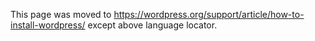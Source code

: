 {{Languages|
{{en|Installing WordPress}}
{{es|Instalando_Wordpress}}
{{de|WordPress installieren}}
{{bn|ওয়ার্ডপ্রেস ইন্সটল করা}}
{{fr|Installer WordPress}}
{{it|Installare WordPress}}
{{nl|WordPress installeren}}
{{ja|WordPress のインストール}}
{{ko|Installing WordPress}}
{{pt|Instalação do WordPress}}
{{pt-br|Instalando o WordPress}}
{{ru|Установка WordPress}}
{{sk|Inštalácia WordPress}}
{{sr|Инсталација Вордпреса}}
{{th|Installing WordPress}}
{{zh-cn|安装 WordPress}}
{{zh-tw|安裝WordPress}}
}}

This page was moved to https://wordpress.org/support/article/how-to-install-wordpress/ except above language locator.
<!--

__TOC__

WordPress is well-known for its ease of installation. Under most circumstances, installing WordPress is a very simple process and takes less than five minutes to complete. Many web hosts now offer tools (e.g. Fantastico) to automatically install WordPress for you. However, if you wish to install WordPress yourself, the following guide will help. Now with Automatic Upgrade, [[Upgrading WordPress|upgrading]] is even easier.

The following installation guide will help you, whether you go for the ''Famous 5 Minute Installation'', or require the more detailed installation guide.

* [[#Things to Know Before Installing WordPress|Things to Know Before You Begin Installing WordPress]]
* [[#Famous 5-Minute Installation|The Famous 5-Minute Installation]]
* [[#Detailed Instructions|Detailed Installation Instructions]]
* [[#Common_Installation_Problems|Common Installation Problems]]
* [[#Automated Installation|Automated Installation]]
* [[WordPress in Your Language]]
* [[Installing WordPress in Your Language]]
* [[#Installing_Multiple_Blogs|How to Install Multiple Blogs]]
* [[#Installing_WordPress_on_your_own_Computer|How to Install on Your Own Computer]]
* [[#Easy 5 Minute WordPress Installation on Windows|Easy 5 Minute WordPress Installation on Windows]]
* [[#Installing_WordPress_at_AWS|How to Install with Amazon's Web Services (AWS) ]]
* [[#Installing_WordPress_at_DigitalOcean|How to Install at Digital Ocean on Ubuntu 14.04 LTS ]]
* [[#Unattended.2Fautomated_installation_of_WordPress_on_Ubuntu_Server_16.04_LTS|Unattended (automated) installation of WordPress on Ubuntu 16.04 LTS]]
* [[Getting Started with WordPress|Getting Started with WordPress (much more installation info)]]

== Things to Know Before Installing WordPress ==
Before you begin the install, there are a few things you need to have and do.

These are:

* Access to your [[Glossary#Web server|web server]] (via [[Glossary#FTP|FTP]] or [[Glossary#Shell|shell]])
* Ability to [[Installing_WordPress#Step_2:_Create_the_Database_and_a_User|create MySQL databases]]
* A [[Glossary#Text editor|text editor]]
* An [[FTP_Clients|FTP Client]]
* Your web browser of choice

===Things You Need to Do to Install WordPress ===

Begin your installation by:

# Checking to ensure that you and your web host have the [http://wordpress.org/about/requirements/ minimum requirements to run WordPress].
# [http://wordpress.org/download/ Downloading] the most current version of WordPress.
# Unzipping the downloaded file to a folder on your hard drive.
# Creating a [[Editing wp-config.php|secure password for your Secret Key]]
# Keeping this webpage open so you have it handy during the installation.

== Famous 5-Minute Installation ==

Here's the quick version of the instructions for those who are already comfortable with performing such installations. More [[#Detailed_Instructions|detailed instructions]] follow. 

If you are not comfortable with renaming files, step 3 is optional and you can skip it as the install program will create the <tt>wp-config.php</tt> file for you. 

# Download and unzip the WordPress package if you haven't already.
# Create a database for WordPress on your web server, as well as a [[Glossary#MySQL|MySQL]] (or MariaDB) user who has all privileges for accessing and modifying it.
# (Optional) Find and rename <tt>wp-config-sample.php</tt> to <tt>wp-config.php</tt>, then edit the file (see [[Editing wp-config.php]]) and add your database information.
# Upload the WordPress files to the desired location on your web server:
#* If you want to integrate WordPress into the root of your domain (e.g. <tt><nowiki>http://example.com/</nowiki></tt>), move or upload all contents of the unzipped WordPress directory (excluding the WordPress directory itself) into the root directory of your web server.
#* If you want to have your WordPress installation in its own subdirectory on your website (e.g. <tt><nowiki>http://example.com/blog/</nowiki></tt>), create the <tt>blog</tt> directory on your server and upload the contents of the unzipped WordPress package to the directory via FTP.
#* '''''Note:''' If your FTP client has an option to convert file names to lower case, make sure it's disabled.''
# Run the WordPress installation script by accessing the URL in a web browser. This should be the URL where you uploaded the WordPress files.
#* If you installed WordPress in the root directory, you should visit: <tt><nowiki>http://example.com/</nowiki></tt>
#* If you installed WordPress in its own subdirectory called <tt>blog</tt>, for example, you should visit: <tt><nowiki>http://example.com/blog/</nowiki></tt>

That's it! WordPress should now be installed.

== Detailed Instructions ==

=== Step 1: Download and Extract ===

Download and unzip the WordPress package from https://wordpress.org/download/.
* If you will be uploading WordPress to a remote web server, download the WordPress package to your computer with a web browser and unzip the package.
* If you will be using FTP, skip Step 2 and go to the [[Installing_WordPress#Step_3:_Set_up_wp-config.php | next step]] - uploading files is covered later.
* If you have [[Glossary#Shell|shell]] access to your web server, and are comfortable using console-based tools, you may wish to download WordPress directly to your [[Glossary#Web server|web server]] using <tt>wget</tt> (or <tt>lynx</tt> or another console-based web browser) if you want to avoid [[Glossary#FTP|FTPing]]:
** <tt>wget <nowiki>https://wordpress.org/latest.tar.gz</nowiki></tt>
** Then unzip the package using: <br /> <tt>tar -xzvf latest.tar.gz </tt> <br><br>The WordPress package will extract into a folder called <tt>wordpress</tt> in the same directory that you downloaded <tt>latest.tar.gz</tt>.

=== Step 2: Create the Database and a User ===

If you are using a [[Glossary#Hosting provider|hosting provider]], you may already have a WordPress database set up for you, or there may be an automated setup solution to do so. Check your hosting provider's support pages or your control panel for clues about whether or not you'll need to create one manually.

If you determine that you'll need to create one manually, follow the instructions for [[WordPress_Backups#Accessing_phpMyAdmin|accessing phpMyAdmin on various servers]], or follow the instructions for [[#Using Plesk|'''Using Plesk''']], [[#Using_cPanel|'''Using cPanel''']] or [[#Using phpMyAdmin|'''Using phpMyAdmin''']] below.

If you are installing WordPress on your own web server, follow the [[#Using phpMyAdmin|'''Using phpMyAdmin''']] or [[#Using the MySQL Client|'''Using the MySQL Client''']] instructions below to create your WordPress username and database.

If you have only one database and it is already in use, you can install WordPress in it - just make sure to have a distinctive prefix for your tables to avoid over-writing any existing database tables.

==== Using Plesk ====

'''Note''': Plesk recommends all users to install and manage WordPress using the [[#Plesk_WordPress_Toolkit|WordPress Toolkit]]. However, if you wish to install WordPress manually, follow these steps to create a database:
# [https://docs.plesk.com/en-US/onyx/customer-guide/quick-start-with-plesk/log-in-to-plesk.77963/ Log in] to Plesk.
# In the upper right corner of the screen, click '''Databases'''.
#:[[File:plesk_create_db_1.png]]
# Click '''Add Database'''.
#:[[File:plesk_create_db_2.png]]
# Type in the database name.
#:[[File:plesk_create_db_3.png]]
# Type in the database user name and password, and then click '''Ok'''.
#:[[File:plesk_create_db_4.png]]
Once the database has been created, click '''Connection info''' to see the information you will need to connect to the database (database server hostname and port, database name, and the database user name).
[[File:plesk_create_db_5.png]]
[[File:plesk_create_db_6.png]]

==== Using cPanel ====

If your hosting provider supplies the [[Glossary#cPanel|cPanel]] hosting control panel, you may follow these simple instructions to create your WordPress username and database.  A more complete set of instructions for using cPanel to create the database and user can be found in [[Using cPanel]].

# Log in to your [[Glossary#cPanel|cPanel]].
# Click '''MySQL Database Wizard''' icon under the Databases section.
# In '''Step 1. Create a Database''' enter the database name and click Next Step.
# In '''Step 2. Create Database Users''' enter the database user name and the password.  Make sure to use a strong password. Click Create User.
# In '''Step 3. Add User to Database''' click the All Privileges checkbox and click Next Step. 
# In '''Step 4. Complete the task''' note the database name and user.  Write down the values of ''hostname'', ''username'', ''databasename'', and the password you chose. (Note that ''hostname'' will usually be '''localhost'''.)

==== Using Lunarpages.com's custom cPanel (LPCP) ====

Lunarpages has developed their own version of cPanel. 

# Log in to your account.
# Go to Control Panel.
# Click on the button on the left panel labeled 'Go to LPCP'.
# Go to MySQL Manager.
# Add the user name and database name but leave the host name as the default IP number.
# Note the IP address of the database on the right which is different from the default IP number of the host indicated in the above step.
# When modifying the <tt>wp-config.php</tt> file, use the DB IP number, not 'LOCALHOST'.
# When modifying the <tt>wp-config.php</tt> file, be sure to use the full name of the database and user name, typically 'accountname_nameyoucreated'.
# Refer to http://wiki.lunarpages.com/Create_and_Delete_MySQL_Users_in_LPCP for more info.

==== Using phpMyAdmin ====

If your web server has [[Glossary#phpMyAdmin|phpMyAdmin]] installed, you may follow these instructions to create your WordPress username and database. If you work on your own computer, on most Linux distributions you can install PhpMyAdmin automatically.

'''''Note:''' These instructions are written for phpMyAdmin 4.4; the phpMyAdmin user interface can vary slightly between versions.''

# If a database relating to WordPress does not already exist in the '''Database''' dropdown on the left, create one:
## Choose a name for your WordPress database: '<tt>wordpress</tt>' or '<tt>blog</tt>' are good, but most hosting services (especially shared hosting) will require a name beginning with your username and an underscore, so, even if you work on your own computer, we advise that you check your hosting service requirements so that you can follow them on your own server and be able to transfer your database without modification. Enter the chosen database name in the '''Create database''' field and choose the best collation for your language and encoding. In most cases it's better to choose in the "utf8_" series and, if you don't find your language, to choose "utf8mb4_general_ci" (Reference: [https://make.wordpress.org/core/2015/04/02/the-utf8mb4-upgrade/]).

[[File:phpMyAdmin_create_database.jpg]]

# Click the '''phpMyAdmin''' icon in the upper left to return to the main page, then click the '''Users''' tab. If a user relating to WordPress does not already exist in the list of users, create one: 
[[File:users.jpg|600px]]
## Click '''Add user'''.
## Choose a username for WordPress ('<tt>wordpress</tt>' is good) and enter it in the '''User name''' field. (Be sure '''Use text field:''' is selected from the dropdown.)
## Choose a secure password (ideally containing a combination of upper- and lower-case letters, numbers, and symbols), and enter it in the '''Password''' field. (Be sure '''Use text field:''' is selected from the dropdown.) Re-enter the password in the '''Re-type''' field.
## Write down the username and password you chose.
## Leave all options under '''Global privileges''' at their defaults.
## Click '''Go'''.
## Return to the '''Users''' screen and click the '''Edit privileges''' icon on the user you've just created for WordPress. 
## In the '''Database-specific privileges''' section, select the database you've just created for WordPress under the '''Add privileges to the following database''' dropdown, and click '''Go'''. 
## The page will refresh with privileges for that database. Click '''Check All''' to select all privileges, and click '''Go'''.
## On the resulting page, make note of the host name listed after '''Server:''' at the top of the page. (This will usually be '''localhost'''.)

[[File:phpMyAdmin_server_info_4.4.jpg]]

==== Using the MySQL Client ====

You can create MySQL/MariaDB users and databases quickly and easily by running mysql from the shell. The syntax is shown below and the dollar sign is the command prompt:

<pre>
$ mysql -u adminusername -p
Enter password:
Welcome to the MySQL monitor.  Commands end with ; or \g.
Your MySQL connection id is 5340 to server version: 3.23.54
 
Type 'help;' or '\h' for help. Type '\c' to clear the buffer.
 
mysql> CREATE DATABASE databasename;
Query OK, 1 row affected (0.00 sec)
 
mysql> GRANT ALL PRIVILEGES ON databasename.* TO "wordpressusername"@"hostname"
    -> IDENTIFIED BY "password";
Query OK, 0 rows affected (0.00 sec)
  
mysql> FLUSH PRIVILEGES;
Query OK, 0 rows affected (0.01 sec)

mysql> EXIT
Bye
$ 
</pre>

The example shows:
* that <tt>root</tt> is also the ''adminusername''. It is a safer practice to choose a so-called "mortal" account as your mysql admin, so that you are not entering the command "mysql" as the root user on your system. (Any time you can avoid doing work as root you decrease your chance of being exploited.) The name you use depends on the name you assigned as the database administrator using mysqladmin. 
* <tt>wordpress</tt> or <tt>blog</tt> are good values for ''databasename''.
* <tt>wordpress</tt> is a good value for ''wordpressusername'' but you should realize that, since it is used here, the entire world will know it, too.
* ''hostname'' will usually be <tt>localhost</tt>. If you don't know what this value should be, check with your system administrator if you are not the admin for your WordPress host.  If you are the system admin, consider using a non-root account to administer your database.
* ''password'' should be a difficult-to-guess password, ideally containing a combination of upper- and lower-case letters, numbers, and symbols. One good way of avoiding the use of a word found in a dictionary is to use the first letter of each word in a phrase that you find easy to remember.

If you need to write these values somewhere, avoid writing them in the system that contains the things protected by them. You need to remember the value used for ''databasename'', ''wordpressusername'', ''hostname'', and ''password''. Of course, since they are already in (or will be shortly) your wp-config.php file, there is no need to put them somewhere else, too.

<!-- 
==== Using Plesk ====
See: [http://www.tamba2.org.uk/wordpress/plesk/ Plesk 7 at tamba2.org]
 -->
<!--
==== Using DirectAdmin ====
a. If you're a regular User of a single-site webhosting account, you can log in normally. Then click '''MySQL Management'''. (If this is not readily visible, perhaps your host needs to modify your "package" to activate MySQL.) Then follow part "c" below.

b. Reseller accounts Admin accounts may need to click '''User Level'''. They must first log in as Reseller if the relevant domain is a Reseller's primary domain... or log in as a User if the domain is not a Reseller's primary domain. If it's the Reseller's primary domain, then when logged in as Reseller, simply click '''User Level'''. However if the relevant domain is not the Reseller's primary domain, then you must log in as a User. Then click '''MySQL Management'''. (If not readily visible, perhaps you need to return to the Reseller or Admin level, and modify the "Manage user package" or "Manage Reseller package" to enable MySQL.)

c. In MySQL Management, click on the small words: '''Create new database'''. Here you are asked to submit two suffixes for the database and its username. For maximum security, use two different sets of 4-6 random characters. Then the password field has a Random button that generates an 8-character password. You may also add more characters to the password for maximum security. Click '''Create'''. The next screen will summarize the database, username, password and hostname. Be sure to copy and paste these into a text file for future reference.

=== Step 3: Set up wp-config.php ===

You can either create and edit the <tt>wp-config.php</tt> file yourself, or you can skip this step and let WordPress try to do this itself [[Installing_WordPress#Step_5:_Run_the_Install_Script|when you run the installation script (step 5)]] (you’ll still need to tell WordPress your database information).

(For more extensive details, and step by step instructions for creating the configuration file and your secret key for password security, please see [[Editing wp-config.php]].)

Return to where you extracted the WordPress package in Step 1, rename the file <tt>wp-config-sample.php</tt> to <tt>wp-config.php</tt>, and open it in a text editor.

[[Editing_wp-config.php#Configure_Database_Settings|Enter your database information]] under the section labeled

  // ** MySQL settings - You can get this info from your web host ** //

; DB_NAME : The name of the database you created for WordPress in Step 2.
; DB_USER : The username you created for WordPress in Step 2.
; DB_PASSWORD : The password you chose for the WordPress username in Step 2.
; DB_HOST : The hostname you determined in Step 2 (usually <tt>localhost</tt>, but not always; see [[Editing_wp-config.php#Possible_DB_HOST_values|some possible DB_HOST values]]). If a port, socket, or pipe is necessary, append a colon (<tt>:</tt>) and then the relevant information to the hostname.
; DB_CHARSET : The database character set, normally should not be changed (see [[Editing wp-config.php]]).
; DB_COLLATE : The database collation should normally be left blank (see [[Editing wp-config.php]]).

[[Editing_wp-config.php#Security_Keys|Enter your secret key values]] under the section labeled 

   * Authentication Unique Keys.

Save the <tt>wp-config.php</tt> file.

=== Step 4: Upload the files ===

Now you will need to decide where on your domain you'd like your WordPress-powered site to appear:
* In the root directory of your website. (For example, <tt><nowiki>http://example.com/</nowiki></tt>)
* In a subdirectory of your website. (For example, <tt><nowiki>http://example.com/blog/</nowiki></tt>)

'''''Note:''' The location of your root web directory in the filesystem on your [[Glossary#Web server|web server]] will vary across hosting providers and operating systems. Check with your [[Glossary#Hosting provider|hosting provider]] or system administrator if you do not know where this is.''

==== In the Root Directory ====

* If you need to upload your files to your web server, use an [[Glossary#FTP|FTP]] client to upload all the ''contents'' of the <tt>wordpress</tt> directory (but not the directory itself) into the root directory of your website.
* If your files are already on your web server, and you are using [[Glossary#Shell|shell]] access to install WordPress, move all of the ''contents'' of the <tt>wordpress</tt> directory (but not the directory itself) into the root directory of your website.

==== In a Subdirectory ====

* If you need to upload your files to your web server, rename the <tt>wordpress</tt> directory to your desired name, then use an [[Glossary#FTP|FTP]] client to upload the directory to your desired location within the root directory of your website.
* If your files are already on your web server, and you are using [[Glossary#Shell|shell]] access to install WordPress, move the <tt>wordpress</tt> directory to your desired location within the root directory of your website, and rename the directory to your desired name.

'''''Note:''' If your FTP client has an option to convert file names to lower case, make sure it's disabled.''

=== Step 5: Run the Install Script ===

Point a web browser to start the installation script.

* If you placed the WordPress files in the root directory, you should visit: <tt><nowiki>http://example.com/wp-admin/install.php</nowiki></tt>
* If you placed the WordPress files in a subdirectory called <tt>blog</tt>, for example, you should visit: <tt><nowiki>http://example.com/blog/wp-admin/install.php</nowiki></tt>

==== Setup configuration file ====

If WordPress can't find the <tt>wp-config.php</tt> file, it will tell you and offer to try to create and edit the file itself. (You can also do this directly by loading <tt>wp-admin/setup-config.php</tt> in your web browser.) WordPress will ask you the database details and write them to a new <tt>wp-config.php</tt> file. If this works, you can go ahead with the installation; otherwise, go back and [[#Step_3:_Set_up_wp-config.php|create, edit, and upload the <tt>wp-config.php</tt> file yourself (step 3)]].

[[Image:install-step3.png|600px]]

==== Finishing installation ====

The following screenshots show how the installation progresses. Notice that in entering the details screen, you enter your site title, your desired user name, your choice of a password (twice), and your e-mail address. Also displayed is a check-box asking if you would like your blog to appear in search engines like Google and Technorati. Leave the box unchecked if you would like your blog to be visible to everyone, including search engines, and check the box if you want to block search engines, but allow normal visitors. Note all this information can be changed later in your [[Administration_Screens|Administration Screens]].

[[Image:install-step5.png|600px]]

'''Note:  You should not  use "admin" as a user id as shown above!'''

If you successfully install the WordPress, login prompt will be displayed.

==== Install script troubleshooting ====

* If you get an error about the database when you run the install script:
** Go back to [[#Step_2:_Create_the_Database_and_a_User|Step 2]] and [[#Step_3:_Set_up_wp-config.php|Step 3]], and make sure you entered all the correct database information into <tt>wp-config.php</tt>.
** Make sure you granted your WordPress user permission to access your WordPress database in '''Step 3'''.
** Make sure the database server is running.

== Common Installation Problems ==

The following are some of the most common installation problems.  For more information and troubleshooting for problems with your WordPress installation, check out [[FAQ Installation]] and [[FAQ Troubleshooting]].

'''I see a directory listing rather than a web page.'''

The web server needs to be told to view <tt>index.php</tt> by default. In Apache, use the <tt>DirectoryIndex index.php</tt> directive. The simplest option is to create a file named <tt>.htaccess</tt> in the installed directory and place the directive there. Another option is to add the directive to the web server's configuration files.

'''I see lots of <tt>Headers already sent</tt> errors. How do I fix this?'''

You probably introduced a syntax error in editing <tt>wp-config.php</tt>.
# Download <tt>wp-config.php</tt> (if you don't have [[Glossary#Shell|shell]] access).
# Open it in a [[Glossary#Text editor|text editor]].
# Check that the first line contains nothing but <tt><?php</tt>, and that there is '''no''' text before it (not even whitespace).
# Check that the last line contains nothing but <tt>?></tt>, and that there is '''no''' text after it (not even whitespace).
# If your text editor saves as Unicode, make sure it adds '''no byte order mark (BOM)'''.  Most Unicode-enabled text editors do not inform the user whether or not it adds a BOM to files; if so, try using a different text editor.
# Save the file, upload it again if necessary, and reload the page in your browser.

'''My page comes out gibberish. When I look at the source I see a lot of "<tt><?php ?></tt>" tags.'''

If the <tt><?php ?></tt> tags are being sent to the browser, it means your [[Glossary#PHP|PHP]] is not working properly. All PHP code is supposed to be executed ''before'' the server sends the resulting [[Glossary#HTML|HTML]] to your web browser. (That's why it's called a ''pre''processor.) Make sure your web server meets the requirements to run WordPress, that PHP is installed and configured properly, or contact your hosting provider or system administrator for assistance.

'''I keep getting an <tt>Error connecting to database</tt> message but I'm sure my configuration is correct.'''

Try resetting your MySQL/MariaDB password manually. If you have access to MySQL/MariaDB via shell, try issuing:

 SET PASSWORD FOR '<var>wordpressusername</var>'@'<var>hostname</var>' = OLD_PASSWORD('<var>password</var>');

If you are using a version of MySQL prior to 4.1, use <tt>PASSWORD</tt> instead of <tt>OLD_PASSWORD</tt>. If you do not have shell access, you should be able to simply enter the above into an SQL query in phpMyAdmin. Failing that, you may need to use your host's control panel to reset the password for your database user.

'''I keep getting an <tt>Your PHP installation appears to be missing the MySQL extension which is required by WordPress</tt> message but I'm sure my configuration is correct.'''

Check to make sure that your configuration of your web-server is correct and that the MySQL plugin is getting loaded correctly by your web-server program.  Sometimes this issue requires everything in the path all the way from the web-server down to the MySQL/MariaDB installation to be checked and verified to be fully operational.  Incorrect configuration files or settings are often the cause of this issue.

'''My image/MP3 uploads aren't working.'''

If you use the Rich Text Editor on a blog  that's installed in a subdirectory, and drag a newly uploaded image into  the editor  field, the image may vanish a couple seconds later. This is due to a problem with TinyMCE (the rich text editor) not getting enough information during the drag operation to construct the path to the image or other file  correctly. The solution is to  NOT drag uploaded images into the editor. Instead, click and  hold on the image and select '''Send to Editor'''.

==Automated Installation==
Although WordPress is very easy to install, you can use one of the one-click autoinstallers typically available from hosting companies. The most popular autoinstallers, [[#Plesk_WordPress_Toolkit|WordPress Toolkit]], [[#Cloudron|Cloudron]], [[#Fantastico|Fantastico]], [[#Installatron|Installatron]], and [[#Softaculous|Softaculous]] are described here.

=== Plesk WordPress Toolkit ===
The WordPress Toolkit helps Plesk users install and manage WordPress. It gives you two installation options:
* '''Quick''' (recommended) - a quick, three-click option delivering a fully functional and ready to go WordPress installation in under a minute. The installation is configured with the default settings and uses the latest WordPress version.
* '''Custom''' - this option enables you to select the desired WordPress version and tinker with the installation settings while still taking care of all drudgery.
Note that you are still responsible for making sure that your domain meets the requirements for WordPress installation (for example, that a supported PHP version is [https://docs.plesk.com/en-US/current/customer-guide/websites-and-domains/hosting-settings/web-scripting-settings/php-settings.70742/ configured]).

To perform a ''quick'' install, follow these steps:
# [https://docs.plesk.com/en-US/onyx/customer-guide/quick-start-with-plesk/log-in-to-plesk.77963/ Log in] to Plesk.
# In the upper right corner of the screen, click '''WordPress'''.
#:[[File:WP_toolkit_1.png]]
# Click '''Install''' > '''Install (Quick)'''.
#:[[File: qinstall.PNG]]
# The installation has started.
#:[[File: qinstall2.PNG]]
# In a few seconds, the installation will be finished. Click '''Log In''' to type your first post!

To perform a ''custom'' install, follow these steps:
# [https://docs.plesk.com/en-US/onyx/customer-guide/quick-start-with-plesk/log-in-to-plesk.77963/ Log in] to Plesk.
# In the upper right corner of the screen, click '''WordPress'''.
#:[[File:WP_toolkit_1.png]]
# Click '''Install''' > '''Install (Custom)''' .
#:[[File:cinstall.PNG]]
# In the opened '''Installation of WordPress''' window, select the desired WordPress version. 
#:[[File:cinstall3.png]]
# Fill in all the required fields (marked with an asterisk).
# Make any changes you wish to the default settings and click '''Install''' once you’re done.
# The installation has started.
#:[[File:qinstall2.PNG]]
# In a few seconds, the installation will be finished. Click '''Log In''' to type your first post!
Regardless of the installation type you chose, the WordPress Toolkit can make managing your WordPress installation easier. Read the [https://docs.plesk.com/en-US/current/customer-guide/websites-and-domains/wordpress-toolkit.73391/ documentation] for more information.

=== Cloudron ===

[https://cloudron.io Cloudron] is a complete solution for running apps on your server and keeping them up-to-date and secure. You can install one or more instances of WordPress and each installation gets a free SSL cert, is backed up and kept up-to-date automatically. You can try it out at the [https://my-demo.cloudron.me demo instance] (username: cloudron password: cloudron).

[[File:cloudronbutton32.png|link=https://cloudron.io/button.html?app=org.wordpress.cloudronapp]]

=== Fantastico ===
# Log in to your cPanel account and click on the '''Fantastico''' (or Fantastico Deluxe) option.
# Once you enter Fantastico, on the left hand side there is a Blogs category under which you will find WordPress. Click on it.
# Click on the '''New Installation''' link in the WordPress Overview.
# Fill in the various details and click '''Submit'''.
# That's it, you are done!

[[File:fant.jpg]]

* [http://www.netenberg.com/fantastico.php Fantastico Home Page]

=== Installatron ===

Installatron is a one-click web application installer that enables WordPress and other top web applications to be instantly installed and effortlessly managed. WordPress installations managed by Installatron can be updated (manually or automated), cloned, backed up and restored, edited to change installation parameters, and more.

Many web hosting providers include Installatron through their web hosting control panel. If Installatron is not available from your provider, you can use Installatron directly from Installatron.com.

Here's how to install WordPress through your web hosting provider's control panel:

# Log in to your web host's control panel, navigate to "Installatron," click '''WordPress''', and choose the '''Install this application''' option.
# Change any of the install prompts to customize the install. For example, you can choose a different language for WordPress. 
# Click the '''Install''' button to begin the installation process. You will be redirected to a progress page where you can watch as WordPress is installed within a few seconds to your website.

Here's how to install WordPress using Installatron.com:

# Navigate to [http://installatron.com/wordpress Installatron WordPress] and choose the '''Install this application''' option.
# Enter your hosting account's FTP or SSH account information, and then enter MySQL/MariaDB database information for a created database. For increased security, create a separate FTP account and MySQL/MariaDB database for your WordPress installation. 
# Change any of the install prompts to customize the install. For example, you can choose a different language for WordPress. 
# Click the '''Install''' button to begin the installation process. You will be redirected to a progress page where you can watch as WordPress is installed within a few seconds to your website.

* [http://www.installatron.com Installatron Home Page]

=== Softaculous ===
# Log in to your host and look for Software/Services.
# In Softaculous, there is a Blogs category. Collapse the category and WordPress will be there. Click on it.
# You will see an Install TAB. Click it.
# Fill in the various details and submit.
# That's it, you are done!

[[File:soft.jpg]]

* [http://www.softaculous.com Softaculous Home Page]

== Installation Instructions in Other Languages ==

For installation instructions in other languages, see [[WordPress in Your Language]].

== Installing Multiple Blogs ==

* Detailed information about [[Installing Multiple Blogs]] is available.
* [http://code.tutsplus.com/tutorials/clone-wordpress-in-linux--cms-25059 Clone a WordPress Blog] Clone existing installations in a minute with this simple bash script for Linux.

== Installing WordPress on your own Computer ==

=== Local Installation Instructions ===
Use these instruction for setting up a local server environment for testing and development.

Installing WordPress locally is usually meant for the purpose of development. Those interested in development should follow the instructions below and download WordPress locally. 

* [http://ampps.com/download AMPPS]: Free WAMP/MAMP/LAMP stack, with inbuilt Softaculous Installer. Can 1 click install and upgrade WordPress and others as well. 
* [http://serverpress.com/products/desktopserver DesktopServer Limited]: Free and paid Windows/Macintosh server, creates multiple virtual servers with fictitious top level domains (i.e. www.example.dev) specifically for working on multiple WordPress projects.
* [https://itunes.apple.com/us/app/bitnami-stack-for-wordpress/id588981362?mt=12 Mac App Store 1-click install for WordPress] Installs a free, self-contained all-in-one bundle of WordPress and everything it needs to run: MySQL/MariaDB, Apache and PHP
* [[Installing WordPress Locally on Your Mac With MAMP]]
* [[User:Beltranrubo/BitNami]] Free all-in-one installers for OS X, Windows and Linux. There are also available installers for WordPress Multisite [[User:Beltranrubo/BitNami_Multisite]] using different domains or subdomains.
* [https://local.getflywheel.com/ Local by Flywheel] creates a local installation on Mac or Windows with just a few clicks.

=== Software Appliance - Ready-to-Use ===

You may find that using a pre-integrated [http://en.wikipedia.org/wiki/Software_appliance software appliance] is a great way to get up and running with WordPress, especially in combination with virtual machine software (e.g., VMWare, VirtualBox, Xen HVM, KVM).

Another software that can be used is Parallels, which you would have to pay for unlike virtual machine software. It allows you to run both Mac and Windows on your machine. 

A ''software appliance'' allows users to altogether skip manual installation of WordPress and its dependencies, and instead deploy a self-contained system that requires little to no setup, in just a couple of minutes.

* [http://www.turnkeylinux.org/wordpress TurnKey WordPress Appliance]: a free Debian-based  appliance that just works. It bundles a collection of popular WordPress plugins and features a small footprint, automatic security updates, SSL support and a Web administration interface. Available as ISO, various virtual machine images, or launch in the cloud.

* [http://bitnami.org/stack/wordpress BitNami WordPress Appliance]: free WordPress appliances based on Ubuntu or Open Suse. Native installer and Cloud images also available. There are also virtual machines for WordPress Multisite already configured.

* [https://sourceforge.net/projects/usharesoftvapps/files/uss-wordpress UShareSoft WordPress Appliance]: free WordPress appliance for many of the major virtualization and cloud platforms (Cloud.com, Xen, VMware, OVF, Abiquo)

=== Unattended/automated installation of WordPress on Ubuntu Server 16.04 LTS ===

Unattended installation of WordPress on Ubuntu Server
[https://peteris.rocks/blog/unattended-installation-of-wordpress-on-ubuntu-server/]

You can follow this guide by copy & pasting commands in a terminal to set up WordPress on a fresh Ubuntu Server 16.04 installation with nginx, PHP7, MySQL plus free SSL from LetsEncrypt. 

You will not be prompted to enter any credentials or details like in other guides, everything is automated. You can even skip the installation wizard.

=== Installation of WordPress on Ubuntu Server 18.04 LTS ===
[https://blog.bvzzdesign.com/2018/05/19/installing-wordpress-4-9-6-to-ubuntu-18-04-lts-with-nginx-mysql-and-php-7-2-and-setting-ssl-for-https-connections-with-letsencrypt/ Installation of WordPress on Ubuntu Server]

This install tutorial assumes you have terminal access and are comfortable inputting commands 
This tutorial assumes that

# you have a server or VPS installed with ubuntu 18.04
# you have access to a root terminal on the server
# you are comfortable with entering commands on this terminal
# you have never installed WordPress before

if you qualify for all of these, you are ready to install WordPress! if not, you can head over to this guide on how to install WordPress for regular people.

==== Variables ====

<pre>WP_DOMAIN</pre> is going to be the [https://en.wikipedia.org/wiki/Fully_qualified_domain_name fully qualified domain name] for your site, which an example is provided. You should also choose a strong password for your <pre>WP_ADMIN_PASSWORD</pre>.

<pre> 
WP_DOMAIN="blog.bvzzdesign.com"
WP_ADMIN_USERNAME="admin"
WP_ADMIN_PASSWORD="admin"
WP_ADMIN_EMAIL="no@spam.org"
WP_DB_NAME="wordpress"
WP_DB_USERNAME="wordpress"
WP_DB_PASSWORD="wordpress"
WP_PATH="/var/www/wordpress"
MYSQL_ROOT_PASSWORD="root"
</pre>

==== Software Dependencies ====

now its time for us to install our software, for this we used nginx, PHP and MySQL. For those of you that prefer Apache, I will refer you to [https://www.nginx.com/blog/nginx-vs-apache-our-view/ NGINX vs. Apache: Our View of a Decade-Old Question]. For those of you who still prefer Apache, stay tuned for a future tutorial or refer to [https://www.digitalocean.com/community/tutorials/how-to-install-wordpress-with-lamp-on-ubuntu-16-04#step-1-create-a-mysql-database-and-user-for-wordpress How To Install WordPress with LAMP on Ubuntu 16.04 ].

By default <pre>mysql-server</pre> is going to ask for the root password, and we automate that with <pre>debconf-set-selections</pre>.

<pre> 
echo "mysql-server-5.7 mysql-server/root_password password $MYSQL_ROOT_PASSWORD" | sudo debconf-set-selections
echo "mysql-server-5.7 mysql-server/root_password_again password $MYSQL_ROOT_PASSWORD" | sudo debconf-set-selections
sudo apt install -y nginx mysql-server
</pre>

> there are some server configurations that have issues installing nginx, if you get errors on your nginx install running <pre>sudo service apache2 stop</pre> will fix those issues most of the time. Also, it may be fitting to your use case to disable apache at boot which can be achieved with <pre>sudo systemctl disable apache2.service</pre> or configure apache2 to listen on a different port

now let's install PHP 7.2 

first, we are going to add the apt repository and update it

<pre>
sudo apt-get install software-properties-common
sudo add-apt-repository ppa:ondrej/php
sudo add-apt-repository ppa:ondrej/nginx-mainline
sudo apt update
</pre>

next, we will run the command to install PHP 7.2 and the related modules.

<pre>
sudo apt install php7.2-fpm php7.2-common php7.2-mbstring php7.2-xmlrpc php7.2-soap php7.2-gd php7.2-xml php7.2-intl php7.2-mysql php7.2-cli php7.2-zip php7.2-curl
</pre>

after installing the modules be sure to restart nginx and php7.2-fpm services to reload PHP configurations

<pre>
sudo systemctl restart nginx.service
sudo systemctl restart php7.2-fpm.service
</pre>

==== Configure nginx ====

first, we are going to create paths for our websites source code to be stored, and for our log files

<pre> 
sudo mkdir -p $WP_PATH/public $WP_PATH/logs
</pre>

and then we are going to create our config file for nginx, in this tutorial we use the <pre>tee</pre> command because later on, we are going to learn how to automate this process. if you prefer to edit this file by hand using a text editor, such as <pre>vim</pre> or <pre>nano</pre>, simply

<pre> 
sudo nano /etc/nginx/sites-available/blog.bvzzdesign.com
</pre>

and then add the data by hand. otherwise copy and paste
<pre>
sudo tee /etc/nginx/sites-available/$WP_DOMAIN &lt;&lt;EOF
server {
listen 80;
listen [::]:80;
server_name $WP_DOMAIN www.$WP_DOMAIN;

root $WP_PATH/public;
index index.php;

access_log $WP_PATH/logs/access.log;
error_log $WP_PATH/logs/error.log;

location / {
try_files \$uri \$uri/ /index.php?\$args;
}

location ~ \.php\$ {
include snippets/fastcgi-php.conf;
fastcgi_pass unix:/run/php/php7.2-fpm.sock;
}
}
EOF
</pre>

now we are going to make a [symlink](https://en.wikipedia.org/wiki/Symbolic_link) from our newly created file located at <pre>/etc/nginx/sites-available/$WP_DOMAIN</pre> to <pre>/etc/nginx/sites-enabled</pre>.

<pre>
sudo ln -s /etc/nginx/sites-available/$WP_DOMAIN /etc/nginx/sites-enabled/
</pre>

let's test our configuration for errors

<pre>
sudo nginx -t
</pre>

and then restart the <pre>systemd</pre> service

<pre>
sudo service nginx restart
</pre>

''' oh no something went wrong! '''

If you have some issues with nginx, never fear! There are plenty of ways to debug

* Check the nginx process logs by typing: <pre>sudo journalctl -u nginx</pre>
* Check the nginx access logs by typing: <pre>sudo less /var/log/nginx/access.log</pre>
* Check the nginx error logs by typing: <pre>sudo less /var/log/nginx/error.log</pre>
* Check nginx configuration fiels by typing: <pre>sudo nginx -t</pre>

==== Configure MySQL ====
we are now going to create a user and database for wordpress
<pre>
mysql -u root -p$MYSQL_ROOT_PASSWORD <<EOF
CREATE USER '$WP_DB_USERNAME'@'localhost' IDENTIFIED BY '$WP_DB_PASSWORD';
CREATE DATABASE $WP_DB_NAME;
GRANT ALL ON $WP_DB_NAME.* TO '$WP_DB_USERNAME'@'localhost';
EOF
</pre>

ignore the warning that it is insecure to use passwords on the command line, and if you are curious on why that warning appears, refer to this post on [https://serverfault.com/questions/862080/how-is-using-a-mysql-password-from-the-command-line-insecure serverfault].

==== Install Certbot and Generate an SSL Certificate ====

The first step to using Let's Encrypt to obtain an SSL certificate is to install the Certbot software on your server.

Certbot is in very active development, so the Certbot packages provided by Ubuntu tend to be outdated. However, the Certbot developers maintain a Ubuntu software repository with up-to-date versions, so we'll use that repository instead.

First, add the repository.

<pre> 
sudo add-apt-repository ppa:certbot/certbot
</pre>
now we update the package list to pick up the new repository's package info

<pre> 
sudo apt-get update
</pre>

and now let's install certbot

<pre>
sudo apt install python-certbot-nginx
</pre>

now that certbot is installed, let's use certbot to install our SSL certificate for our domain

<pre>
sudo certbot --nginx -d $WP_DOMAIN
</pre>

certbot will then prompt you with a message asking for your email address used for urgent renewal and security notices
<pre>
Enter email address (used for urgent renewal and security notices) (Enter 'c' to
cancel): no@spam.com
</pre>

then it will prompt you with a terms of service agreement, press A and then enter to accept

<pre>
-------------------------------------------------------------------------------
Please read the Terms of Service at
https://letsencrypt.org/documents/LE-SA-v1.2-November-15-2017.pdf. You must
agree in order to register with the ACME server at
https://acme-v01.api.letsencrypt.org/directory
-------------------------------------------------------------------------------
(A)gree/(C)ancel:
</pre>

it will then ask you if you would like to share your email with the Electronic Frontier Foundation press y or n and hit enter
<pre>
-------------------------------------------------------------------------------
Would you be willing to share your email address with the Electronic Frontier
Foundation, a founding partner of the Let's Encrypt project and the non-profit
organization that develops Certbot? We'd like to send you email about EFF and
our work to encrypt the web, protect its users and defend digital rights.
-------------------------------------------------------------------------------
(Y)es/(N)o:
</pre>

then you will be prompted with an option to redirect all HTTP traffic to https thus removing HTTP traffic, normally I choose option 1 in this situation, but this is heavily dependent on your use case

<pre>
Please choose whether or not to redirect HTTP traffic to HTTPS, removing HTTP access.
-------------------------------------------------------------------------------
1: No redirect - Make no further changes to the webserver configuration.
2: Redirect - Make all requests redirect to secure HTTPS access. Choose this for
new sites, or if you're confident your site works on HTTPS. You can undo this
change by editing your web server's configuration.
-------------------------------------------------------------------------------
Select the appropriate number [1-2] then [enter] (press 'c' to cancel):
</pre>

after you hit enter, the configuration will be updated and you should see a success message similar to this

<pre>
IMPORTANT NOTES:
- Congratulations! Your certificate and chain have been saved at
/etc/letsencrypt/live/example.com/fullchain.pem. Your cert will
expire on 2017-10-23. To obtain a new or tweaked version of this
certificate in the future, simply run certbot again with the
"certonly" option. To non-interactively renew *all* of your
certificates, run "certbot renew"
- Your account credentials have been saved in your Certbot
configuration directory at /etc/letsencrypt. You should make a
secure backup of this folder now. This configuration directory will
also contain certificates and private keys obtained by Certbot so
making regular backups of this folder is ideal.
- If you like Certbot, please consider supporting our work by:

Donating to ISRG / Let's Encrypt: https://letsencrypt.org/donate
Donating to EFF: https://eff.org/donate-le
</pre>
now let make sure that our auto-renewal is functional on our certbot script

<pre>
sudo certbot renew --dry-run
</pre>

If you see no errors, then congratulations you now have successfully installed an SSL certificate that will automatically renew


==== Installing WordPress ====

now that our system is configured for WordPress, we are ready to install it.

let's start with recreating the directory that will contain our source code, with a new directory with the correct permissions, and then change our working directory to that directory

<pre>
sudo rm -rf $WP_PATH/public/ # !!!
sudo mkdir -p $WP_PATH/public/
sudo chown -R $USER $WP_PATH/public/
cd $WP_PATH/public/
</pre>

now we will download WordPress with wget, unarchive it, and remove the archive
<pre>
wget https://wordpress.org/latest.tar.gz
tar xf latest.tar.gz --strip-components=1
rm latest.tar.gz
</pre>
we are now going to edit some configuration files using sed and echo

<pre>
mv wp-config-sample.php wp-config.php
sed -i s/database_name_here/$WP_DB_NAME/ wp-config.php
sed -i s/username_here/$WP_DB_USERNAME/ wp-config.php
sed -i s/password_here/$WP_DB_PASSWORD/ wp-config.php
echo "define('FS_METHOD', 'direct');" >> wp-config.php
</pre>

next lets change the ownership back to www-data to the directory that our source code is located
<pre>
sudo chown -R www-data:www-data $WP_PATH/public/
</pre>

finally we can update our username and password with a curl command
<pre>
curl "http://$WP_DOMAIN/wp-admin/install.php?step=2" \
--data-urlencode "weblog_title=$WP_DOMAIN"\
--data-urlencode "user_name=$WP_ADMIN_USERNAME" \
--data-urlencode "admin_email=$WP_ADMIN_EMAIL" \
--data-urlencode "admin_password=$WP_ADMIN_PASSWORD" \
--data-urlencode "admin_password2=$WP_ADMIN_PASSWORD" \
--data-urlencode "pw_weak=1"
</pre>

or do it manually by navigating to the domain name that you have set up

congratulations! you now have a working WordPress website!

=== WAMP ===

If you don't have IIS on your computer or don't want to use it, you could use a WAMP Stack :
* [http://www.wampserver.com/en/download.php WAMP Server] or [http://sourceforge.net/projects/wampserver/ WAMP Server at SourceForge] 
* [http://ampps.com/download AMPPS WAMPStack] - has Softaculous WordPress Installer
* [http://easyphp.org/ EasyPHP] - Has WordPress installer plugin
* [http://bitnami.org/stack/wampstack BitNami WAMPStack] - Has WordPress stack
* [http://www.apachefriends.org/ XAMPP WAMPStack]

These stacks can be downloaded freely and set up all the bits you need on your computer to run a website.  Once you have downloaded and installed WAMP, you can point your browser at [http://localhost/ localhost] and use the link to phpmyadmin to create a database. 

Then, in order to install WordPress, download the zip file, and extract it into the web directory for your WAMP installation (this is normally installed as c:\wamp\www). Finally visit http://localhost/wordpress to start the WordPress install. (Assuming you extracted into c:\wamp\www\wordpress).

Tip: If you want to use anything other than the default permalink structure on your install, make sure you enable the mod_rewrite module in WAMP. This can be enabled by clicking on the WAMP icon in the taskbar, then hover over Apache in the menu, then Apache modules and ensure that the rewrite_module item has a checkmark next to it.

== Installing WordPress at popular Hosting Companies ==
=== Installing WordPress at Atlantic.Net === 
* [https://www.atlantic.net/community/howto/install-wordpress-ubuntu-14/ Install WordPress On A Ubuntu 14.04 LTS]

You can also install WordPress on Ubuntu with one click [https://www.atlantic.net/cloud-hosting/wordpress-hosting/ WordPress Hosting] on Atlantic.Net.
=== Installing WordPress at AWS ===

* [https://github.com/aws-quickstart/quickstart-bitnami-wordpress Official WordPress High Availability Quickstart] Best practices quickstart for deploying WordPress on AWS, co-authored with Amazon
* [https://aws.amazon.com/marketplace/pp/B00NN8Y43U WordPress packaged by Bitnami] Ready to run one-click images of WordPress plus all of its dependencies (Apache, MySQL, PHP)
* [https://aws.amazon.com/marketplace/pp/B00NN8XE6S  WordPress Multisite packaged by Bitnami] Ready to run one-click images of WordPress plus all of its dependencies (Apache, MySQL, PHP) configured for multisite operation
* [https://aws.amazon.com/marketplace/pp/B00PV0ALEY/ Installatron WordPress] Installatron WordPress is a pre-configured and ready-to-launch image that contains a WordPress website and Installatron's WordPress management tools.
* [http://www.slideshare.net/harishganesan/scaling-wordpress-in-aws-amazon-ec2 Architecting a Highly Scalable WordPress Site in AWS] A guide for building a more expensive, highly scalable AWS implementation using Amazon's Relational Data Store (RDS) et al.

=== Installing WordPress at DigitalOcean ===

* [https://www.digitalocean.com/community/tutorials/how-to-install-wordpress-on-ubuntu-14-04 How to install WordPress on Ubuntu 14.04]

=== Installing WordPress at Linode === 
* [https://www.linode.com/docs/websites/cms/manage-web-content-with-wordpress Manage Web Content with WordPress] Install WordPress on a Debian Server with a LAMP Stack 

You can also install WordPress on Ubuntu with one click using this [https://www.linode.com/stackscripts/view/12 StackScript] on Linode.

=== Installing WordPress at iPage Hosting === 

* [http://istartblogging.com/#express-blog-install  This is a great step by step tutorial by IStartBlogging] on how to setup your blog the smart way with iPage Hosting. 

In less than 5 minutes from now, you will have your blog ready on your domain. You will install WordPress on your own domain as an Automated Process with ONE Click WordPress Installation feature from iPage hosting.

=== Installing WordPress at Microsoft Azure ===

* [https://azure.microsoft.com/en-us/marketplace/partners/wordpress/wordpress/ Installing WordPress on Microsoft Azure] is as simple as a few clicks. A hosting space and MySQL database will be created and configured, so you're ready to start creating within a matter of seconds.

* Running into some issues and need to troubleshoot your WordPress site on Azure? Follow this handy [https://azure.microsoft.com/en-us/blog/wordpress-troubleshooting-techniques-on-azure-websites/ Troubleshooting guide for WordPress on Azure]

* There is a full listing of resources on how to [https://azure.microsoft.com/en-us/documentation/articles/develop-wordpress-on-app-service-web-apps/ learn more about WordPress on Microsoft Azure]!

== Installing through wp-cli ==
[[wp-cli]] is a great command line tool with which you can easily install and update WordPress and themes and extensions.

== Moving an Existing WordPress Blog ==

* [http://codex.wordpress.org/Moving_WordPress Moving WordPress] The WordPress codex guide to migrating your WordPress blog.
* [http://www.agileweboperations.com/migrate-your-wordpress-blog-to-a-bitnami-ec2-instance Migrating a WordPress blog to Amazon]. A technical tutorial on moving your WordPress blog to Bitnami's AWS configuration.

[[Category:Installation]]
[[Category:Getting Started]]
[[Category:Troubleshooting]]
[[Category:UI Link]]
-->